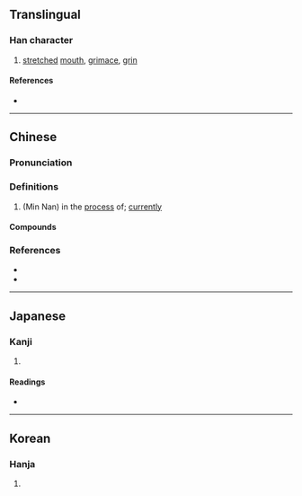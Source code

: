 {{character info/new}}
==Translingual==

===Han character===
{{Han char|rn=30|rad=口|as=06|sn=9|four=62000|canj=RMNN|ids=⿰口列}}

# [[stretch]]ed [[mouth]], [[grimace]], [[grin]]

====References====
* {{Han ref|kx=0186.090|dkj=03536|dj=0405.310|hdz=10613.160|uh=54A7|ud=21671|bh=ABA8|bd=43944}}

----

==Chinese==
{{zh-forms}}

===Pronunciation===
{{zh-pron
|m=liē
|c=lit6,le2,le1,le4
|mn=lia̍t/teh/leh/--leh
|cat=
}}

===Definitions===
{{zh-hanzi}}

# (Min Nan) in the [[process]] of; [[currently]]
#: {{zh-x|我 咧 食飯|I'm eat'''ing'''.|MN}}

====Compounds====
{{zh-der|佇咧|乾巴疵咧|咧熊|咧咧|咧嘴|咧子|大大咧咧|白不呲咧|罵罵咧咧|醉咧咧兒|齜牙咧嘴}}

===References===
* {{R:yue:Hanzi}}
* {{R:nan:thcwdq}}

----

==Japanese==

===Kanji===
{{ja-kanji|grade=|rs=口06}}

# {{defn|lang=ja|sort=口06}}

====Readings====
* {{ja-readings|on=[[れつ]] (retsu), [[れち]] (rechi)|kun=}}

----

==Korean==

===Hanja===
{{ko-hanja|hangeul=렬|rv=ryeol|mr=ryŏl}}

# {{defn|lang=ko|sort=口06}}